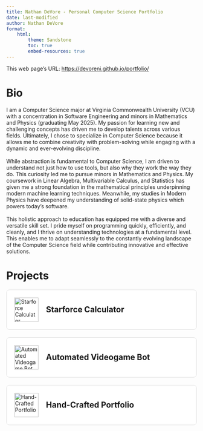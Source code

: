 ```yaml
---
title: Nathan DeVore - Personal Computer Science Portfolio
date: last-modified
author: Nathan DeVore
format:
    html:
        theme: Sandstone
        toc: true
        embed-resources: true
---
```

This web page's URL: <https://devoreni.github.io/portfolio/>

# Bio
I am a Computer Science major at Virginia Commonwealth University (VCU) with a concentration in Software Engineering and minors in Mathematics and Physics (graduating May 2025). My passion for learning new and challenging concepts has driven me to develop talents across various fields. Ultimately, I chose to specialize in Computer Science because it allows me to combine creativity with problem-solving while engaging with a dynamic and ever-evolving discipline.<br><br>
While abstraction is fundamental to Computer Science, I am driven to understand not just how to use tools, but also why they work the way they do. This curiosity led me to pursue minors in Mathematics and Physics. My coursework in Linear Algebra, Multivariable Calculus, and Statistics has given me a strong foundation in the mathematical principles underpinning modern machine learning techniques. Meanwhile, my studies in Modern Physics have deepened my understanding of solid-state physics which powers today’s software.<br><br>
This holistic approach to education has equipped me with a diverse and versatile skill set. I pride myself on programming quickly, efficiently, and cleanly, and I thrive on understanding technologies at a fundamental level. This enables me to adapt seamlessly to the constantly evolving landscape of the Computer Science field while contributing innovative and effective solutions.<br>

# Projects

<style>
.project-tile {
    display: flex;
    text-decoration: none;
    color: inherit;
    border: 1px solid #ddd;
    border-radius: 8px;
    padding: 20px;
    margin: 20px 0;
    align-items: center;
    transition: transform 0.2s, box-shadow 0.2s;
    background-color: white;
}

.project-tile:hover {
    transform: translateY(-2px);
    box-shadow: 0 4px 8px rgba(148,197,81,0.5);
}

.project-image {
    width: 64px;  /* Reduced from 200px */
    height: auto;
    margin-right: 20px;
}

.project-title {
    font-size: 1.5em;
    font-weight: bold;
    margin: 0;
}
</style>

```{=html}
<a href="https://devoreni.github.io/portfolio/StarforceInfo" class="project-tile">
    <img src="assets/BerserkedIcon.png" alt="Starforce Calculator" class="project-image">
    <h3 class="project-title">Starforce Calculator</h3>
</a>

<a href="https://devoreni.github.io/portfolio/CommerciBot" class="project-tile">
    <img src="assets/Sweetwater_pendant.png" alt="Automated Videogame Bot" class="project-image">
    <h3 class="project-title">Automated Videogame Bot</h3>
</a>

<a href="https://devoreni.github.io/portfolio/PortfolioProject" class="project-tile">
    <img src="assets/QuartoLogo.png" alt="Hand-Crafted Portfolio" class="project-image">
    <h3 class="project-title">Hand-Crafted Portfolio</h3>
</a>
```